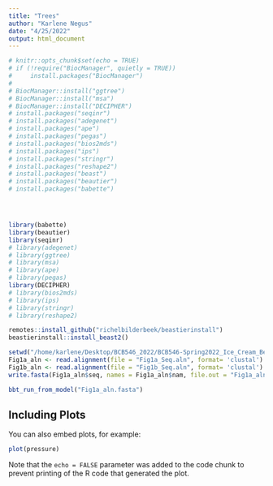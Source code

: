 ```yaml
---
title: "Trees"
author: "Karlene Negus"
date: "4/25/2022"
output: html_document
---
```


```r
# knitr::opts_chunk$set(echo = TRUE)
# if (!require("BiocManager", quietly = TRUE))
#     install.packages("BiocManager")
# 
# BiocManager::install("ggtree")
# BiocManager::install("msa")
# BiocManager::install("DECIPHER")
# install.packages("seqinr")
# install.packages("adegenet")
# install.packages("ape")
# install.packages("pegas")
# install.packages("bios2mds")
# install.packages("ips")
# install.packages("stringr")
# install.packages("reshape2")
# install.packages("beast")
# install.packages("beautier")
# install.packages("babette")




library(babette)
library(beautier)
library(seqinr)
# library(adegenet)
# library(ggtree)
# library(msa)
# library(ape)
# library(pegas)
library(DECIPHER)
# library(bios2mds)
# library(ips)
# library(stringr)
# library(reshape2)
```

```r
remotes::install_github("richelbilderbeek/beastierinstall")
beastierinstall::install_beast2()
```

```r
setwd("/home/karlene/Desktop/BCB546_2022/BCB546-Spring2022_Ice_Cream_Bean/phylogenies")
Fig1a_aln <- read.alignment(file = "Fig1a_Seq.aln", format= 'clustal')
Fig1b_aln <- read.alignment(file = "Fig1b_Seq.aln", format= 'clustal')
write.fasta(Fig1a_aln$seq, names = Fig1a_aln$nam, file.out = "Fig1a_aln.fasta")

bbt_run_from_model("Fig1a_aln.fasta")

```
## Including Plots

You can also embed plots, for example:

```r
plot(pressure)
```

Note that the `echo = FALSE` parameter was added to the code chunk to prevent printing of the R code that generated the plot.
